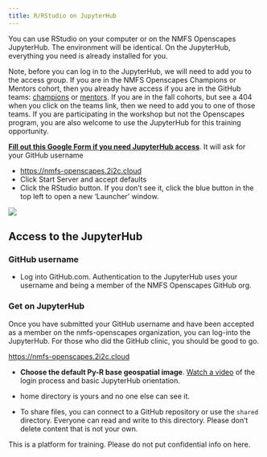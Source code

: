 ```yaml
---
title: R/RStudio on JupyterHub
---
```


You can use RStudio on your computer or on the NMFS Openscapes JupyterHub. The environment will be identical. On the JupyterHub, everything you need is already installed for you. 

Note, before you can log in to the JupyterHub, we will need to add you to the access group. If you are in the NMFS Openscapes Champions or Mentors cohort, then you already have access if you are in the GitHub teams: [champions](https://github.com/orgs/nmfs-openscapes/teams/2024-nmfs-champions-cohort) or [mentors](https://github.com/orgs/nmfs-openscapes/teams/2024-mentors). If you are in the fall cohorts, but see a 404 when you click on the teams link, then we need to add you to one of those teams. If you are participating in the workshop but not the Openscapes program, you are also welcome to use the JupyterHub for this training opportunity. 

[**Fill out this Google Form if you need JupyterHub access**](https://forms.gle/JydKyooTSSMTLkwe8). It will ask for your GitHub username

-   <https://nmfs-openscapes.2i2c.cloud>
-   Click Start Server and accept defaults
-   Click the RStudio button. If you don't see it, click the blue button in the top left to open a new 'Launcher' window.

![](https://nmfs-opensci.github.io/Quarto-Workshop-2024/content/img/jhub-launcher.png)

## Access to the JupyterHub

### GitHub username


* Log into GitHub.com. Authentication to the JupyterHub uses your username and being a member of the  NMFS Openscapes GitHub org.

### Get on JupyterHub

Once you have submitted your GitHub username and have been accepted as a member on the nmfs-openscapes organization, you can log-into the JupyterHub. For those who did the GitHub clinic, you should be good to go.

<https://nmfs-openscapes.2i2c.cloud>

-   **Choose the default Py-R base geospatial image**. [Watch a video](https://youtu.be/o99jZWHqKi8) of the login process and basic JupyterHub orientation.


* home directory is yours and no one else can see it.
* To share files, you can connect to a GitHub repository or use the `shared` directory. Everyone can read and write to this directory. Please don't delete content that is not your own.

This is a platform for training. Please do not put confidential info on here.

